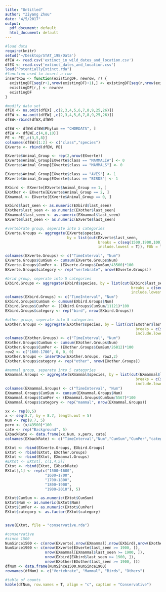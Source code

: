 ```yaml
---
title: "Untitled"
author: "Ziyang Zhou"
date: "4/5/2017"
output:
  pdf_document: default
  html_document: default
---
```

```r
#load data
require(knitr)
setwd('~/Desktop/STAT_198/Data')
dfEW <- read.csv('extinct_in_wild_dates_and_location.csv')
dfEX <- read.csv('extinct_dates_and_location.csv')
load("PotentiallyExtinct.rda")
#function used to insert a row 
insertRow <- function(existingDF, newrow, r) {
  existingDF[seq(r+1,nrow(existingDF)+1),] <- existingDF[seq(r,nrow(existingDF)),]
  existingDF[r,] <- newrow
  existingDF
}
```

```r
#modify data set
dfEX <- na.omit(dfEX[ ,c(2,3,4,5,6,7,8,9,25,26)])
dfEW <- na.omit(dfEW[ ,c(2,3,4,5,6,7,8,9,25,26)])
dfEW<-rbind(dfEX,dfEW)

dfEW <- dfEW[dfEW$Phylum == "CHORDATA", ]
dfEW <- dfEW[,c(4,8,10)]
PE <- PE[,c(3,5,8)]
colnames(dfEW)[1:2] <- c("class","species")
EXverte <- rbind(dfEW, PE)

EXverte$Animal_Group <- rep(2,nrow(EXverte))
EXverte$Animal_Group[EXverte$class == "MAMMALIA"] <- 0 
EXverte$Animal_Group[EXverte$class == "MAMMALS"] <- 0 

EXverte$Animal_Group[EXverte$class == "AVES"] <- 1
EXverte$Animal_Group[EXverte$class == "BIRDS"] <- 1

EXbird <- EXverte[EXverte$Animal_Group == 1, ]
EXother <- EXverte[EXverte$Animal_Group == 2, ]
EXmammal <- EXverte[EXverte$Animal_Group == 0, ]

EXbird$last_seen <- as.numeric(EXbird$last_seen)
EXother$last_seen <- as.numeric(EXother$last_seen)
EXmammal$last_seen <- as.numeric(EXmammal$last_seen)
EXverte$last_seen <- as.numeric(EXverte$last_seen)
```


```r
#vertebrate group, seperate into 5 categories
EXverte.Groups <- aggregate(EXverte$species, 
                            by = list(cut(EXverte$last_seen,
                                          breaks = c(seq(1500,1900,100), 2010),
                                          include.lowest = T)), FUN = length)

colnames(EXverte.Groups) <- c("TimeInterval", "Num")
EXverte.Groups$CumSum <- cumsum(EXverte.Groups$Num)
EXverte.Groups$CumPer <- (EXverte.Groups$CumSum/43500)*100
EXverte.Groups$category <- rep("vertebrate", nrow(EXverte.Groups))

#brid group, seperate into 5 categories
EXbird.Groups <- aggregate(EXbird$species, by = list(cut(EXbird$last_seen,
                                                         breaks = c(seq(1500,1900,100), 2010),
                                                         include.lowest = T)), FUN = length)
colnames(EXbird.Groups) <- c("TimeInterval", "Num")
EXbird.Groups$CumSum <- cumsum(EXbird.Groups$Num)
EXbird.Groups$CumPer <- (EXbird.Groups$CumSum/11121)*100
EXbird.Groups$category <- rep("bird", nrow(EXbird.Groups))

#other group, seperate into 5 categories
EXother.Groups <- aggregate(EXother$species, by = list(cut(EXother$last_seen,
                                                           breaks = c(seq(1500,1900,100), 2010),
                                                           include.lowest = T)), FUN = length)
colnames(EXother.Groups) <- c("TimeInterval", "Num")
EXother.Groups$CumSum <- cumsum(EXother.Groups$Num)
EXother.Groups$CumPer <- (EXother.Groups$CumSum/26812)*100
row2 <- c("1600-1700", 0, 0, 0)
EXother.Groups <- insertRow(EXother.Groups, row2,2)
EXother.Groups$category <- rep("other", nrow(EXother.Groups))

#mammal group, seperate into 5 categories
EXmammal.Groups <- aggregate(EXmammal$species, by = list(cut(EXmammal$last_seen,
                                                           breaks = c(seq(1500,1900,100), 2010),
                                                           include.lowest = T)), FUN = length)
colnames(EXmammal.Groups) <- c("TimeInterval", "Num")
EXmammal.Groups$CumSum <- cumsum(EXmammal.Groups$Num)
EXmammal.Groups$CumPer <- (EXmammal.Groups$CumSum/5567)*100
EXmammal.Groups$category <- rep("mammal", nrow(EXmammal.Groups))

xx <- rep(0,5)
x <- seq(8.7, by = 8.7, length.out = 5)
Num <- rep(8.7, 5)
perx <- (x/43500)*100
cate <- rep("Background", 5)
EXbackRate <- data.frame(xx,Num, x,perx, cate)
colnames(EXbackRate) <- c("TimeInterval","Num","CumSum","CumPer","category")

EXtot <- rbind(EXverte.Groups, EXbird.Groups)
EXtot <- rbind(EXtot, EXother.Groups)
EXtot <- rbind(EXtot, EXmammal.Groups)
#EXtot <- EXtot[, c(1,4,5)]
EXtot <- rbind(EXtot, EXbackRate)
EXtot[,1] <- rep(c("1500~1600",
                  "1600~1700",
                  "1700~1800",
                  "1800~1900",
                  "1900~2010"), 5)

EXtot$CumSum <- as.numeric(EXtot$CumSum)
EXtot$Num <- as.numeric(EXtot$Num)
EXtot$CumPer <- as.numeric(EXtot$CumPer)
EXtot$category <- as.factor(EXtot$category)


save(EXtot, file = "conservative.rda")
```

```r
#conservative
#since 1500
NumSince1500 <- c(nrow(EXverte),nrow(EXmammal),nrow(EXbird),nrow(EXother))
NumSince1900 <- c(nrow(EXverte[EXverte$last_seen >= 1900, ]),
                  nrow(EXmammal[EXmammal$last_seen >= 1900, ]),
                  nrow(EXbird[EXbird$last_seen >= 1900, ]),
                  nrow(EXother[EXother$last_seen >= 1900, ]))
dfNum <- data.frame(NumSince1500,NumSince1900)
rownames(dfNum) <- c("Vertebrate", "Mammal", "Birds", "Others")


```


```r
#table of counts
kable(dfNum, row.names = T, align = "c", caption = "Conservative")
```

